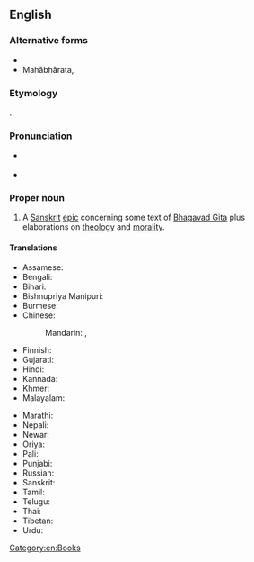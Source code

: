 ==English==

===Alternative forms===
* {{alter|en|Maha-Bharata|Maha-bharata|maha-bharata|Maha Bharata|Maha bharata|maha bharata||without macrons}}
* Mahābhārata, {{alter|en|mahābhārata|Mahā-Bhārata|Mahā-bhārata|mahā-bhārata|Mahā Bhārata|Mahā bhārata|mahā bhārata||with macrons}}

===Etymology===
{{translit|en|sa|महाभारत}}.

===Pronunciation===
* {{a|US}} {{IPA|en|/mə.hɑˈbɑ.ɹə.tə/}}
* {{a|InE}} {{IPA|en|/mə.ɦɑːˈbʱɑː.ɾə.t̪ə/}}

===Proper noun===
{{wikipedia}}
{{en-proper noun}}

# {{lb|en|Hinduism}} A [[Sanskrit]] [[epic]] concerning some text of [[Bhagavad Gita]] plus elaborations on [[theology]] and [[morality]].

====Translations====
{{trans-top|A Sanskrit epic}}
* Assamese: {{t|as|মহাভাৰত}}
* Bengali: {{t+|bn|মহাভারত}}
* Bihari: {{t|bh|महाभारत|tr=mahābhārat}}
* Bishnupriya Manipuri: {{t|bpy|মহাভারত}}
* Burmese: {{t|my|မဟာဘာရတ}}
* Chinese:
*: Mandarin: {{t+|cmn|摩訶婆羅多}}, {{t+|cmn|摩诃婆罗多|tr=Móhēpóluóduō}}
* Finnish: {{t|fi|Mahabharata}}
* Gujarati: {{t|gu|મહાભારત|sc=Gujr}}
* Hindi: {{t+|hi|महाभारत|m|sc=Deva}}
* Kannada: {{t+|kn|ಮಹಾಭಾರತ}}
* Khmer: {{t|km|មហាភារតយុទ្ធ|tr=mea’haa pʰierea’ta’yut}}
* Malayalam: {{t+|ml|മഹാഭാരതം}}
{{trans-mid}}
* Marathi: {{t|mr|महाभारत|n}}
* Nepali: {{t|ne|महाभारत}}
* Newar: {{t|new|महाभारत}}
* Oriya: {{t+|or|ମହାଭାରତ}}
* Pali: {{t|pi|महाभारत}}
* Punjabi: {{t|pa|ਮਹਾਂਭਾਰਤ}}
* Russian: {{t|ru|Махабха́рата|f}}
* Sanskrit: {{t+|sa|महाभारत}}
* Tamil: {{t+|ta|மகாபாரதம்}}
* Telugu: {{t+|te|మహాభారతము|sc=Telu}}
* Thai: {{t+|th|มหาภารตะ|tr=máhăapaarádtà}}
* Tibetan: {{t|bo|༼མ་ཧ་བ་ར་ཏ|alt=མ་ཧ་བ་ར་ཏ}}
* Urdu: {{t|ur|مہابھارت|tr=mahābhārat}}
{{trans-bottom}}

[[Category:en:Books]]